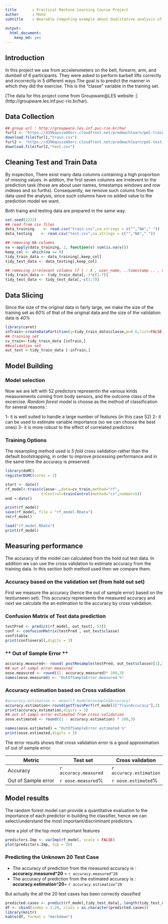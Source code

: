 ```yaml
---
title       : Practical Machine Learning Course Project
auther      : Mohd
subtitle    : Wearable Computing example about Qualitative analysis of Weight Lifting Exercises
  
output: 
  html_document: 
    keep_md: yes
---
```


## Introduction

In this project we use  from accelerometers on the belt, forearm, arm, and dumbell of 6 participants. They were asked to perform barbell lifts correctly and incorrectly in 5 different ways.The goal is to predict the manner in which they did the exercise. This is the "classe" variable in the training set. 

[The data for this project come from Groupware@LES website :] (http://groupware.les.inf.puc-rio.br/har).

## Data Collection

```r
## group url : http://groupware.les.inf.puc-rio.br/har 
furl1 <- "https://d396qusza40orc.cloudfront.net/predmachlearn/pml-training.csv"
download.file(furl1,"train.csv")
furl2 <- "https://d396qusza40orc.cloudfront.net/predmachlearn/pml-testing.csv"
download.file(furl2,"test.csv")
```


## Cleaning Test and Train Data

By inspection, There exist many data columns containing a high proportion of missing values. In addtion, the first seven columns are irrelevent to the prediction task (those are about user names, timestamps windows and row indexes  and so furths). Consequently, we remove such colums from the data used the analysis, since such columns have no added value to the prediction model we want.

Both traing and testing data are prepared in the same way.

```r
set.seed(2222)
## read from csv files
data_training    <- read.csv("train.csv",na.strings = c("","NA"," "))
data_testing    <- read.csv("test.csv",na.strings = c("","NA"," "))

## removing NA columns
na <-apply(data_training, 2, function(v) sum(is.na(v)))
keep_col <- which(na == 0)
tidy_train_data <- data_training[,keep_col]
tidy_test_data <- data_testing[,keep_col]

## removing irrelevant columns (7 ) : X , user_name, ..timestamp .. , new_window ..
tidy_train_data <- tidy_train_data[,-1*c(1:7)]
tidy_test_data <- tidy_test_data[,-c(1:7)]

```

## Data Slicing  

Since the size of the original data in fairly large, we make the size of the training set as _60%_ of that of the original data and the size of the validation data is _40%_  

```r
library(caret)
inTrain<-createDataPartition(y=tidy_train_data$classe,p=0.6,list=FALSE)
## training set
cv_train<-tidy_train_data [inTrain,]
##validation set
out_test <-tidy_train_data [-inTrain,]
```

## Model Building  

### Model selection  

Now we are left with 52 predictors representin the various kinds measurements coming from body sensors, and the outcome class of the excercise. _Random forest_ model is choose as the method of classification for several reasons :

 1- it is well suited to handle a large number of features (in this case 52)
 2- it can be used to estimate variable importance (so we can choose the best ones)
 3- it is more robust to the effect of correlated predictors


### Training Options  

The resampling method used is *5 fold* cross validation rather than the default  bootstrapping, in order to improve processing performance and in the same time the accuracy is preserved.  

```r

library(doMC)
registerDoMC(cores = 2)

start <- date()
rf_model<-train(classe~.,data=cv_train,method="rf",
                trControl=trainControl(method="cv",number=5))
end <-date()

print(rf_model)
save(rf_model, file = "rf_model.RData")
rm(rf_model)
```

```r
load("rf_model.RData")
print(rf_model)
```

## Measuring performance

The accuracy of the model can calculated from the hold out test data. In addition we can use the cross validation to estimate accuracy from the training data. In this section both method used then we compare them.  

### Accuracy based on the validation set (from hold out set)

First we measure the accuracy (hence the out of sample error) based on the test(unseen set).
This accuracy reprensents the measured accuracy and next we calculate the an estimation to the accuracy by cross validation.  

### Confusion Matrix of Test data prediction

```r
testPred <- predict(rf_model, out_test[,-53])
conf <- confusionMatrix(testPred , out_test$classe)
conf$table
print(conf$overall,digits = 3)
```

### ** Out of Sample Error ** 

```r

accuracy.measured<- round( postResample(testPred, out_test$classe)[1],3)
## out of sampl error measured 
oose.measured <- round((1- accuracy.measured)* 100,3)
names(oose.measured) <- "OutOfSampleError.measured %"
```

### Accuracy estimation based on Cross validaation 

```r

#accuracy.estimation <- mean(rf_model$resample$Accuracy)
accuracy.estimation<-round(getTrainPerf(rf_model)["TrainAccuracy"],3)
print(accuracy.estimation,digits = 3)
## out of sampl error estimated from cross validation
oose.estimated <- round((1 - accuracy.estimation) * 100,3)

names(oose.estimated) = "OutOfSampleError.estimated %"
print(oose.estimated,digits = 3)
```

The error results shows that cross validation error is a good approximation of out of sample error.


Metric         |  Test set               | Cross validation
-------------        | -------------           | -------------
Accuracy             | `r accuracy.measured`   | `r accuracy.estimation`
Out of Sample error  | `r oose.measured`%     | `r oose.estimated`%


## Model results 

The random forest model can provide a quantitative evaluation to the importance of each predictor in building the classifier, hence we can select/understand  the most important/discriminant predictors.

Here a plot of the top most important features 
```r

predictors.Imp <- varImp(rf_model, scale = FALSE)
plot(predictors.Imp, top = 20)

```

### Predicting the Unknown 20 Test Case  

* The accuracy of prediction from the measured   accuracy is : __accuracy.measured^20__ = `r accuracy.measured^20`  
* The accuracy of prediction from the estimated  accuracy is : __accuracy.estimation^20__= `r accuracy.estimation^20 ` 

But actually the all the 20 test cases has been correctly classified  

```r
predicted.cases <- predict(rf_model,tidy_test_data[,-length(tidy_test_data)])
df <- cbind(index = 1:20, class = as.character(predicted.cases))
library(knitr)
kable(df, format = "markdown")
```

